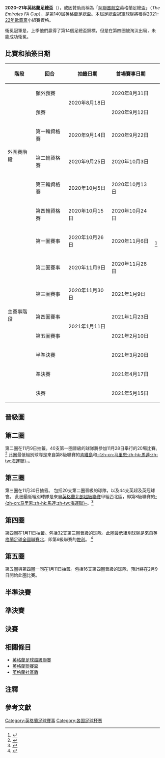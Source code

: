 {{Citation style|time=2020-11-11T16:13:15+00:00}}
{{noteta|G1=足球
|G2=英超
|G3=FAcup
|G4=UK Places
}}
{{Infobox football tournament season
| name = 英格蘭足總盃
| other_titles    = 
| image           = 
| size            = 
| caption         = 
| current         = 2020–21 英格蘭足總盃
| country         = {{ENG}}<br />{{WAL}}
| dates           = 2020年8月31日 – 2021年5月15日
| num_teams       = 736 (全部)<br>644 (外圍賽階段)<br>124 (主賽事階段)
| champions       = [[萊斯特城足球俱樂部|萊斯特城]]（首度奪冠）
| runner-up       = [[切爾西足球俱樂部|切爾西]]
| matches         = 123
| goals           = 366
| top goal scorer = [[塔米·亞伯拉罕|塔米·亞伯拉罕]]<br>[[基利治·伊恩拿祖|基利治·伊恩拿祖]]<br>{{le|加利·馬迪尼|Gary Madine}}<br>{{le|阿爾菲·梅|Alfie May}}<br>{{le|湯姆·尼科爾斯|Tom Nichols (footballer)}}<br>（各4球）
| player          =
| prevseason      = [[2019至2020年英格蘭足總盃|2019–20]]
| nextseason      = [[2021至2022年英格蘭足總盃|2021–22]]
}}

'''2020–21年英格蘭足總盃'''（'''{{lang-en|2020–21 FA Cup}}'''），或因贊助而稱為「[[阿聯酋航空|阿聯酋航空]]英格蘭足總盃」（''The Emirates FA Cup''），是第140屆[[英格蘭足總盃|英格蘭足總盃]]。本屆足總盃冠軍球隊將獲得[[2021–22年歐霸盃|2021–22年歐霸盃]]小組賽資格。

衞冕冠軍是{{fb team Arsenal}}，上季他們贏得了第14個足總盃錦標，但是在第四圈被{{fb team Southampton}}淘汰出局，未能成功衛冕。

==比賽和抽簽日期==
{| class="wikitable plainrowheaders" style="text-align:center;"
|-
! scope="col" | 階段
! scope="col" | 回合
! scope="col" | 抽籤日期
! scope="col" | 首場賽事日期
! scope="col" class="unsortable" | {{Abbr|Ref.|Reference}}
|-
|rowspan=6|外圍賽階段 
|額外預賽
|rowspan=2|2020年8月18日
|2020年8月31日
| rowspan="14" |<ref name="Qual dates">{{cite web |title=Emirates FA Cup 2020-21 details confirmed including round dates, prize fund and more |url=http://www.thefa.com/news/2020/aug/03/emirates-fa-cup-2020-21-season-details-entries-round-dates-prize-fund-030820 |publisher=FA |accessdate=4 August 2020 |archive-date=2020-11-30 |archive-url=https://web.archive.org/web/20201130080511/https://www.thefa.com/news/2020/aug/03/emirates-fa-cup-2020-21-season-details-entries-round-dates-prize-fund-030820 |dead-url=no }}</ref>
|-
|預賽
|2020年9月12日
|-
|第一輪資格賽
|2020年9月14日
|2020年9月22日
|-
|第二輪資格賽
|2020年9月25日
|2020年10月3日
|-
|第三輪資格賽
|2020年10月5日
|2020年10月13日
|-
|第四輪資格賽
|2020年10月15日
|2020年10月24日
|-
|rowspan=8|主賽事階段
|第一圈賽事
|2020年10月26日
|2020年11月6日
|-
|第二圈賽事
|2020年11月9日
|2020年11月28日
|-
|第三圈賽事
|2020年11月30日
|2021年1月9日
|-
|第四圈賽事
|rowspan=2|2021年1月11日
|2021年1月23日
|-
|第五圈賽事
|2021年2月10日
|-
|半準決賽
|
|2021年3月20日
|-
|準決賽
|
|2021年4月17日
|-
|決賽
|
|2021年5月15日
|}

==晉級圖==
{{Round64|3rdplace=no|bold_winner=high
|RD1=第三圈
|RD2=第四圈
|RD3=第五圈
<!--Date-Place/Team 1/Score 1/Team 2/Score 2-->
<!--第三圈-->
|1月10日|{{fb team Barnsley}}|2|{{fb team Tranmere Rovers}}|0
|1月9日|{{fb team Norwich City}}|2|{{fb team Coventry City}}|0
|1月10日|{{fb team Chelsea}}|4|{{fb team Morecambe}}|0
|1月9日|{{fb team Luton Town}}|1|{{fb team Reading}}|0
|1月9日|{{fb team Bristol Rovers}}|2|{{fb team Sheffield United}}|3
|1月9日|{{fb team Huddersfield Town}}|2|{{fb team Plymouth Argyle}}|3
|1月9日|{{fb team Boreham Wood}}|0|{{fb team Millwall}}|2
|1月10日|{{fb team Bristol City}}|2|{{fb team Portsmouth}}|1
|1月9日|{{Fb team Everton}}{{aet}}|2|{{Fb team Rotherham United}}|1
|1月9日|{{fb team Exeter City}}|0|{{fb team Sheffield Wednesday}}|2
|1月9日|{{fb team Wycombe Wanderers}}|4|{{fb team Preston North End}}|1
|1月10日|[[馬連足球會|馬連]]|0|{{fb team Tottenham Hotspur}}|5
|1月9日|{{fb team Stevenage}}|0|{{fb team Swansea City}}|2
|1月9日|{{fb team Nottingham Forest}}|1|{{fb team Cardiff City}}|0
|1月10日|{{fb team Cheltenham Town}}|2|{{fb team Mansfield Town}}|1
|1月10日|{{fb team Manchester City}}|3|{{fb team Birmingham City}}|0
|1月9日|{{fb team Brentford}}|2|{{fb team Middlesbrough}}|1
|1月9日|{{fb team Stoke City}}|1|{{fb team Leicester City}}|4
|1月10日|{{fb team Newport County}}|1 (3)|{{fb team Brighton & Hove Albion}}{{pen}}|1 (4)
|1月9日|{{fb team Blackpool}}{{pen}}|2 (3)|{{fb team West Bromwich Albion}}|2 (2)
|1月9日|{{fb team Manchester United}}|1|{{fb team Watford}}|0
|1月8日|{{fb team Aston Villa}}|1|{{fb team Liverpool}}|4
|1月11日|{{fb team Stockport County}}|0|{{fb team West Ham United}}|1
|1月9日|{{fb team Blackburn Rovers}}|0|{{fb team Doncaster Rovers}}|1
|1月9日|{{fb team Queens Park Rangers}}|0|{{fb team Fulham}}|1
|1月9日|{{fb team Burnley}}|1 (4)|{{fb team Milton Keynes Dons}}|1 (3)
|1月9日|{{fb team Bournemouth}}|4|{{fb team Oldham Athletic}}|1
|1月10日|{{fb team Crawley Town}}|3|{{fb team Leeds United}}|0
|1月9日|[[佐利足球會|佐利]]|2|{{fb team Derby County}}|0
|1月8日|{{fb team Wolverhampton Wanderers}}|1|{{fb team Crystal Palace}}|0
|1月19日|{{fb team Southampton}}|2|{{fb team Shrewsbury Town}}|0
|1月9日|{{fb team Arsenal}}{{aet}}|2|{{fb team Newcastle United}}|0
<!--第四圈-->
|1月23日|{{fb team Barnsley}}|1|{{fb team Norwich City}}|0
|1月24日|{{fb team Chelsea}}|3|{{fb team Luton Town}}|1
|1月23日|{{fb team Sheffield United}}|2|{{fb team Plymouth Argyle}}|1
|1月23日|{{fb team Millwall}}|0|{{fb team Bristol City}}|3
|1月24日|{{fb team Everton}}|3|{{fb team Sheffield Wednesday}}|2
|1月25日|{{fb team Wycombe Wanderers}}|1|{{fb team Tottenham Hotspur}}|4
|1月23日|{{fb team Swansea City}}|5|{{fb team Nottingham Forest}}|1
|1月23日|{{fb team Cheltenham Town}}|1|{{fb team Manchester City}}|3
|1月24日|{{fb team Brentford}}|1|{{fb team Leicester City}}|3
|1月23日|{{fb team Brighton & Hove Albion}}|2|{{fb team Blackpool}}|1
|1月24日|{{fb team Manchester United}}|3|{{fb team Liverpool}}|2
|1月23日|{{fb team West Ham United}}|4|{{fb team Doncaster Rovers}}|0
|1月24日|{{fb team Fulham}}|0|{{fb team Burnley}}|3
|1月26日|{{fb team Bournemouth}}|2|{{fb team Crawley Town}}|1
|1月22日|[[佐利足球會|佐利]]|0|{{fb team Wolverhampton Wanderers}}|1
|1月23日|{{fb team Southampton}}|1|{{fb team Arsenal}}|0
<!--第五圈-->
|2月11日|{{fb team Barnsley}}|0|{{fb team Chelsea}}|1
|2月10日|{{fb team Sheffield United}}|1|{{fb team Bristol City}}|0
|2月10日|{{fb team Everton}}{{aet}}|5|{{fb team Tottenham Hotspur}}|4
|2月10日|{{fb team Swansea City}}|1|{{fb team Manchester City}}|3
|2月10日|{{fb team Leicester City}}|1|{{fb team Brighton & Hove Albion}}|0
|2月9日|{{fb team Manchester United}}{{aet}}|1|{{fb team West Ham United}}|0
|2月9日|{{fb team Burnley}}|0|{{fb team Bournemouth}}|2
|2月11日|{{fb team Wolverhampton Wanderers}}|0|{{fb team Southampton}}|2
<!--半準決賽-->
|3月21日|{{fb team Chelsea}}|2|{{fb team Sheffield United}}|0
|3月20日|{{fb team Everton}}|0|{{fb team Manchester City}}|3
|3月21日|{{fb team Leicester City}}|3|{{fb team Manchester United}}|1
|3月20日|{{fb team Bournemouth}}|0|{{fb team Southampton}}|2
<!--準決賽-->
|4月17日|{{fb team Chelsea}}|1|{{fb team Manchester City}}|0
|4月18日|{{fb team Leicester City}}|1|{{fb team Southampton}}|0
<!--決賽-->
|5月15日|{{fb team Chelsea}}|0|{{fb team Leicester City}}|1
}}

==第二圈==
第二圈在11月9日抽籤。40支第一圈晉級的球隊將參加11月28日舉行的20場比賽。<ref name="secondround">{{cite web|url=https://www.thefa.com/news/2020/nov/09/emirates-fa-cup-second-round-proper-draw-091120|title=The draw for the Emirates FA Cup second round proper was made on Monday evening|publisher=The Football Association|date=26 October 2020|accessdate=9 November 2020|archive-date=2020-12-06|archive-url=https://web.archive.org/web/20201206140510/https://www.thefa.com/news/2020/nov/09/emirates-fa-cup-second-round-proper-draw-091120|dead-url=no}}</ref> 此圈最低組別球隊是來自第8級聯賽的[[肯維島足球會|肯維島]]和[[馬連足球會|-{zh-cn:马里恩;zh-hk:馬連;zh-tw:海運聯}-]]。

{{football box collapsible
|id = Tranmere Rovers v Brackley Town
|date = 2020年11月27日
|time = 19:55 [[Greenwich_Mean_Time|GMT]]
|score = 1–0
|report = https://www.bbc.co.uk/sport/football/55061772
|team1 = '''{{fb team Tranmere Rovers}} (4)'''
|goals1 = {{le|凱尼·沃萊里|Kaiyne Woolery}} {{goal|67}}
|team2 = {{fb team Brackley Town}} (6)
|goals2 = 
|stadium = {{le|普倫頓公園球場|Prenton Park}}
|location = [[伯肯黑德|伯肯黑德]]
|attendance = 0
|referee = Tom Nield
}}
{{football box collapsible
|id = Morecambe v Solihull Moors
|date = 2020年11月28日
|time = 12:30 [[Greenwich_Mean_Time|GMT]]
|score = 4–2
|aet = yes
|report = https://www.bbc.co.uk/sport/football/55072328
|team1 = '''{{fb team Morecambe}} (4)'''
|goals1 =
*{{le|科爾·史托克頓|Cole Stockton}} {{goal|53||59}}
*{{le|約翰·奧蘇利雲|John O'Sullivan (footballer)}} {{goal|95}}
*[[米切·漢科斯|米切·漢科斯]] {{goal|108|o.g.}}
|team2 = {{fb team Solihull Moors}} (5)
|goals2 =
*{{le|凱爾·哈德林|Kyle Hudlin}} {{goal|19}}
*[[乔丹·克兰斯顿|乔丹·克兰斯顿]] {{goal|69}}
|stadium = {{le|馬祖體育場|Globe Arena (football stadium)}}
|location = [[莫克姆|莫克姆]]
|attendance = 0
|referee = Benjamin Speedie
}}
{{football box collapsible
|id = Gillingham v Exeter City
|date = 2020年11月28日
|time = 13:00 [[Greenwich_Mean_Time|GMT]]
|score = 2–3
|report = https://www.bbc.co.uk/sport/football/55072335
|team1 = {{fb team Gillingham}} (3)
|goals1 =
*{{le|瓦丹·奧利佛|Vadaine Oliver}} {{goal|21}}
*{{le|多明尼·森姆|Dominic Samuel}} {{goal|80}}
|team2 = '''{{fb team Exeter City}} (4)'''
|goals2 =
*[[尼基·勞|尼基·勞]] {{goal|29}}
*{{le|喬爾·藍道爾|Joel Randall}} {{goal|35||40}}
|stadium = [[普里斯特菲尔德球场|普里斯特菲尔德球场]]
|location = [[吉林漢姆_(肯特郡)|吉林漢姆]]
|attendance = 0
|referee = Alan Young
}}
{{football box collapsible
|id = Newport County v Salford City
|date = 2020年11月28日
|time = 13:00 [[Greenwich_Mean_Time|GMT]]
|score = 3–0
|report = https://www.bbc.co.uk/sport/football/55072342
|team1 = '''{{fb team Newport County}} (4)'''
|goals1 =
*{{le|占美·樸達|Jamie Proctor}} {{goal|56}}
*{{le|帕德雷·阿蒙德|Pádraig Amond}} {{goal|75|pen.}}
*{{le|賽口·詹尼|Saikou Janneh}} {{goal|90+2}}
|goals2 =
|team2 = {{fb team Salford City}} (4)
|stadium = {{le|洛尼閱兵體育場|Rodney Parade}}
|location = [[纽波特|纽波特]]
|attendance = 0
|referee = Kevin Johnson
}}
{{football box collapsible
|id = Harrogate Town v Blackpool
|date = 2020年11月28日
|time = 15:00 [[Greenwich_Mean_Time|GMT]]
|score = 0–4
|report = https://www.bbc.co.uk/sport/football/55072363
|team1 = {{fb team Harrogate Town}} (4)
|team2 = '''{{fb team Blackpool}} (3)'''
|goals1 =
|goals2 =
*{{le|喬許·法金達罕|Josh Falkingham}} {{goal|50|o.g.}}
*{{le|格蘭特·沃德|Grant Ward}} {{goal|60}}
*{{le|佐敦·羅倫斯-加比爾|Jordan Lawrence-Gabriel}} {{goal|85}}
*{{le|丹·肯普|Dan Kemp (footballer)}} {{goal|90+1}}
|stadium = {{le|韋瑟比路球場|Wetherby Road}}
|location = [[哈罗盖特|哈罗盖特]]
|attendance = 0
|referee = James Oldham
}}
{{football box collapsible
|id = Plymouth Argyle v Lincoln City
|date = 2020年11月28日
|time = 15:00 [[Greenwich_Mean_Time|GMT]]
|score = 2–0
|report = https://www.bbc.co.uk/sport/football/55072370
|team1 = '''{{fb team Plymouth Argyle}} (3)'''
|goals1 =
*{{le|盧克·傑赫科特|Luke Jephcott}} {{goal|6}}
*[[本·里維斯|本·里維斯]] {{goal|55}}
|goals2 =
|team2 = {{fb team Lincoln City}} (3)
|stadium = [[家鄉公園球場|家鄉公園球場]]
|location = [[普利茅斯|普利茅斯]]
|attendance = 0
|referee = David Rock
}}
{{football box collapsible
|id = Portsmouth v King's Lynn Town
|date = 2020年11月28日
|time = 15:00 [[Greenwich_Mean_Time|GMT]]
|score = 6–1
|report = https://www.bbc.co.uk/sport/football/55072377
|team1 = '''{{fb team Portsmouth}} (3)'''
|goals1 =
*{{le|拉斯穆斯·尼古萊森|Rasmus Nicolaisen}} {{goal|2}}
*{{le|湯姆·內勒|Tom Naylor}} {{goal|30}}
*{{le|西恩·納基治|Sean Raggett}} {{goal|51}}
*{{le|馬庫斯·哈尼斯|Marcus Harness}} {{goal|58}}
*{{le|艾利斯·哈里森|Ellis Harrison}} {{goal|72|pen.}}
*[[佐迪·希胡拿|佐迪·希胡拿]] {{goal|80}}
|team2 = {{fb team King's Lynn Town}} (5)
|goals2 = {{le|德爾·蘇韋爾|Dayle Southwell}} {{goal|68}}
|stadium = [[法頓公園球場|法頓公園球場]]
|location = [[朴茨茅斯|朴茨茅斯]]
|attendance = 0
|referee = Will Finnie
}}
{{football box collapsible
|id = Cheltenham Town v Crewe Alexandra
|date = 2020年11月28日
|time = 15:00 [[Greenwich_Mean_Time|GMT]]
|score = 2–1
|aet = yes
|report = https://www.bbc.co.uk/sport/football/55072356
|team1 = '''{{fb team Cheltenham Town}} (4)'''
|goals1 =
*{{le|芬恩·阿扎茲|Finn Azaz}} {{goal|2}}
*{{le|喬治·洛依德|George Lloyd (footballer, born 2000)}} {{goal|94}}
|team2 = {{fb team Crewe Alexandra}} (3)
|goals2 = {{le|克里斯·波特|Chris Porter (footballer, born 1983)}} {{goal|63}}
|stadium = {{le|華頓路球場|Whaddon Road}}
|location = [[切爾滕納姆|切爾滕納姆]]
|attendance = 0
|referee = James Adcock
}}
{{football box collapsible
|id = Bradford City v Oldham Athletic
|date = 2020年11月28日
|time = 15:00 [[Greenwich_Mean_Time|GMT]]
|score = 1–2
|report = https://www.bbc.co.uk/sport/football/55072349
|team1 = {{fb team Bradford City}} (4)
|goals1 = [[克莱顿·唐纳德森|克莱顿·唐纳德森]] {{goal|11|pen.}}
|team2 = '''{{fb team Oldham Athletic}} (4)'''
|goals2 =
*[[康納爾·麥卡萊尼|康納爾·麥卡萊尼]] {{goal|18}}
*{{le|丹尼·羅維|Danny Rowe (footballer, born 1990)}} {{goal|47}}
|stadium = [[山谷閱兵球場|山谷閱兵球場]]
|location = [[布拉德福德|布拉德福德]]
|attendance = 0
|referee = Martin Coy
}}
{{football box collapsible
|id = Peterborough United v Chorley
|date = 2020年11月28日
|time = 17:30 [[Greenwich_Mean_Time|GMT]]
|score = 1–2
|report = https://www.bbc.co.uk/sport/football/55072384
|team1 = {{fb team Peterborough United}} (3)
|goals1 = {{le|傑克·泰勒|Jack Taylor (footballer, born 1998)}} {{goal|2}}
|team2 = '''{{fb team Chorley}} (6)'''
|goals2 =
*{{le|康納·霍爾|Connor Hall (footballer, born 1998)}} {{goal|60}}
*{{le|劉易斯·貝恩斯|Lewis Baines}} {{goal|63}}
|stadium = [[倫敦路運動場|倫敦路運動場]]
|location = [[彼得伯勒|彼得伯勒]]
|attendance = 0
|referee = Darren Drysdale
}}
{{football box collapsible
|id = Stevenage v Hull City
|date = 2020年11月29日
|time = 13:30 [[Greenwich_Mean_Time|GMT]]
|team1 = '''{{fb team Stevenage}} (4)'''
|team2 = {{fb team Hull City}} (3)
|score = 1–1
|penaltyscore = 6–5
|report = https://www.bbc.co.uk/sport/football/55072426
|aet = yes
|goals1 = {{le|埃利奧特·列斯|Elliott List}} {{goal|79}}
|penalties1 =
*{{le|湯姆·彼特|Tom Pett}} {{penmiss}}
*{{le|傑克·史密斯|Jack Smith (footballer, born 2001)}} {{pengoal}}
*{{le|埃利奧特·列斯|Elliott List}} {{pengoal}}
*{{le|艾法·列特|Arthur Read (footballer, born 1999)}} {{pengoal}}
*{{le|丹尼·紐頓|Danny Newton}} {{pengoal}}
*{{le|罗曼·雲斯洛特|Romain Vincelot}} {{pengoal}}
*{{le|本·科克|Ben Coker}} {{pengoal}}
|goals2 = [[汤姆·伊夫斯|汤姆·伊夫斯]] {{goal|52|pen.}}
|penalties2 =
*{{pengoal}} [[劉易·科伊爾|劉易·科伊爾]]
*{{pengoal}} {{le|凱倫·瓊斯|Callum Jones (footballer, born 2001)}}
*{{penmiss}} [[汤姆·伊夫斯|汤姆·伊夫斯]]
*{{pengoal}} {{le|比利·查德威克|Billy Chadwick (footballer)}}
*{{pengoal}} [[凱恩·劉易斯-波特|凱恩·劉易斯-波特]]
*{{pengoal}} {{le|阿爾菲·瓊斯|Alfie Jones}}
*{{penmiss}} {{le|西恩·麥克勞林|Sean McLoughlin (footballer)}}
|stadium = {{le|博迪賀路球場|Broadhall Way}}
|location = [[斯蒂夫尼奇|斯蒂夫尼奇]]
|attendance = 0
|referee = Sam Allison
}}
{{football box collapsible
|id = AFC Wimbledon v Crawley Town
|date = 2020年11月29日
|time = 13:30 [[Greenwich_Mean_Time|GMT]]
|score = 1–2
|report = https://www.bbc.co.uk/sport/football/55114695
|team1 = {{fb team AFC Wimbledon}} (3)
|team2 = '''{{fb team Crawley Town}} (4)'''
|goals1 = [[喬·皮戈特|喬·皮戈特]] {{goal|22}}
|goals2 =
*{{le|阿什利·納德生|Ashley Nadesan}} {{goal|30}}
*{{le|馬克斯·沃特斯|Max Watters}} {{goal|50}}
|stadium = {{le|保雅巷球場|Plough Lane}}
|location = [[温布尔登_(伦敦)|温布尔登]]，[[伦敦|伦敦]]
|attendance = 0
|referee = Robert Lewis
}}
{{football box collapsible
|id = Stockport County v Yeovil Town
|date = 2020年11月29日
|time = 13:30 [[Greenwich_Mean_Time|GMT]]
|score = 3–2
|report = https://www.bbc.co.uk/sport/football/55072433
|team1 = '''{{fb team Stockport County}} (5)'''
|team2 = {{fb team Yeovil Town}} (5)
|aet = yes
|goals1 =
*[[约翰·鲁尼|约翰·鲁尼]] {{goal|41|pen.}}
*{{le|阿什·帕爾默|Ash Palmer}} {{goal|76}}
*{{le|康納·詹寧斯|Connor Jennings}} {{goal|100}}
|goals2 =
*{{le|馬蒂·華伯頓|Matty Warburton}} {{goal|2}}
*{{le|卢克·威尔金森|Luke Wilkinson}} {{goal|70}}
|stadium = {{le|艾治尼公園球場|Edgeley Park}}
|location = [[斯托克波特|斯托克波特]]
|attendance = 0
|referee = Thomas Bramall
}}
{{football box collapsible
|id = Shrewsbury Town v Oxford City
|date = 2020年11月29日
|time = 13:30 [[Greenwich_Mean_Time|GMT]]
|score = 1–0
|report = https://www.bbc.co.uk/sport/football/55072419
|team1 = '''{{fb team Shrewsbury Town}} (3)'''
|team2 = {{fb team Oxford City}} (6)
|aet = yes
|goals1 = {{le|丹尼爾·烏杜|Daniel Udoh}} {{goal|108}}
|goals2 =
|stadium = {{le|新美度球場|New Meadow}}
|location = [[什魯斯伯里|什魯斯伯里]]
|attendance = 0
|referee = Christopher Pollard
}}
{{football box collapsible
|id = Mansfield Town v Dagenham & Redbridge
|date = 2020年11月29日
|time = 13:30 [[Greenwich_Mean_Time|GMT]]
|score = 2–1
|report = https://www.bbc.co.uk/sport/football/55072412
|team1 = '''{{fb team Mansfield Town}} (4)'''
|team2 = {{fb team Dagenham & Redbridge}} (5)
|aet = yes
|goals1 =
*{{le|哈利·查爾斯理|Harry Charsley}} {{goal|25}}
*{{le|尼基·梅纳德|Nicky Maynard}} {{goal|120+2}}
|goals2 = {{le|保羅·穆凱倫姆|Paul McCallum (footballer)}} {{goal|19}}
|stadium = {{le|菲特米尔球场|Field Mill}}
|location = [[曼斯菲爾德|曼斯菲爾德]]
|attendance = 0
|referee = Lee Swabey
}}
{{football box collapsible
|id = Carlisle United v Doncaster Rovers
|date = 2020年11月29日
|time = 13:30 [[Greenwich_Mean_Time|GMT]]
|score = 1–2
|report = https://www.bbc.co.uk/sport/football/55072405
|team1 = {{fb team Carlisle United}} (4)
|team2 = '''{{fb team Doncaster Rovers}} (3)'''
|goals1 = {{le|喬恩·梅利什|Jon Mellish}} {{goal|78}}
|goals2 = {{le|本·惠特曼|Benjamin Whiteman}} {{goal|32||40}}
|stadium = [[般頓公園球場|般頓公園球場]]
|location = [[卡萊爾|卡萊爾]]
|attendance = 0
|referee = Scott Oldham
}}
{{football box collapsible
|id = Barnet v Milton Keynes Dons
|date = 2020年11月29日
|time = 13:30 [[Greenwich_Mean_Time|GMT]]
|score = 0–1
|report = https://www.bbc.co.uk/sport/football/55072391
|team1 = {{fb team Barnet}} (5)
|team2 = '''{{fb team Milton Keynes Dons}} (3)'''
|goals1 =
|goals2 = [[卡梅隆·杰罗梅|卡梅隆·杰罗梅]] {{goal|82}}
|stadium = {{le|蜂巢體育場|The Hive Stadium}}
|location = [[埃奇韋爾|埃奇韋爾]]，[[伦敦|伦敦]]
|attendance = 0
|referee = Ben Toner
}}
{{football box collapsible
|id = Bristol Rovers v Darlington
|date = 2020年11月29日
|time = 13:30 [[Greenwich_Mean_Time|GMT]]
|score = 6–0
|report = https://www.bbc.co.uk/sport/football/55072398
|team1 = '''{{fb team Bristol Rovers}} (3)'''
|team2 = {{fb team Darlington}} (6)
|goals1 =
*{{le|詹姆斯·戴莉|James Daly (footballer)}} {{goal|29}}
*{{le|喬許·海爾|Josh Hare}} {{goal|38}}
*{{le|盧克·萊希|Luke Leahy}} {{goal|44|pen.|53|pen.}}
*{{le|休恩·歐扎蒂默|Erhun Oztumer}} {{goal|45+2}}
*[[薩姆·尼克爾森|薩姆·尼克爾森]] {{goal|59}}
|goals2 =
|stadium = {{le|紀念球場|Memorial Stadium (Bristol)}}
|location = [[布里斯托尔|布里斯托尔]]
|attendance = 0
|referee = Brett Huxtable
}}
{{football box collapsible
|id = Marine v Havant & Waterlooville
|date = 2020年11月29日
|time = 14:45 [[Greenwich_Mean_Time|GMT]]
|score = 1–0
|report = https://www.bbc.co.uk/sport/football/55072440
|aet = yes
|team1 = '''[[馬連足球會|-{zh-cn:马里恩;zh-hk:馬連;zh-tw:海運聯}-]] (8)'''
|team2 = {{fb team Havant & Waterlooville}} (6)
|goals1 = {{le|尼亞爾·科明斯|Niall Cummins}} {{goal|120}}
|goals2 =
|stadium = {{le|羅塞特公園球場|Rossett Park}}
|location = [[克罗斯比_(默西赛德郡)|克罗斯比]]
|attendance = 0
|referee = Ross Joyce
}}
{{football box collapsible
|id = Canvey Island v Boreham Wood
|date = 2020年11月30日
|time = 19:45 [[Greenwich_Mean_Time|GMT]]
|score = 0–3
|report = https://www.bbc.co.uk/sport/football/55134383
|team1 = {{fb team Canvey Island}} (8)
|team2 = '''{{fb team Boreham Wood}} (5)'''
|goals1 =
|goals2 =
*{{le|卡邦哥・齊曼加|Kabongo Tshimanga}} {{goal|8}}
*{{le|凱恩·史密斯|Kane Smith}} {{goal|28}}
*{{le|馬特·德|Matt Rhead}} {{goal|83}}
|stadium = Park Lane
|location = [[肯維島|肯維島]]
|attendance = 0
|referee = Ollie Yates
}}

==第三圈==
第三圈在11月30日抽籤。 包括20支第二圈晉級的球隊，以及44支英超及英冠球會。 此圈最低組別球隊是來自[[英格蘭北部超級聯賽|英格蘭北部超級聯賽]]甲組西北區，即第8級聯賽的[[馬連足球會|-{zh-cn:马里恩;zh-hk:馬連;zh-tw:海運聯}-]]。<ref>{{cite web|url=https://www.thefa.com/news/2020/nov/30/emirates-fa-cup-third-round-proper-draw-301120|title=See the Emirates FA Cup third round draw 2020-21|publisher=The Football Association|date=30 November 2020|accessdate=30 November 2020|archive-date=2021-01-12|archive-url=https://web.archive.org/web/20210112153035/https://www.thefa.com/news/2020/nov/30/emirates-fa-cup-third-round-proper-draw-301120|dead-url=no}}</ref> 

{{football box collapsible
|id = Wolverhampton Wanderers v Crystal Palace
|date = 2021年1月8日
|time = 19:45 [[Greenwich_Mean_Time|GMT]]
|score = 1-0
|report = https://www.bbc.com/sport/football/55574216
|team1 = '''{{fb team Wolverhampton Wanderers}} (1)'''
|goals1 = 
*[[阿當馬·查奧爾_(1996年)|阿當馬·查奧爾]] {{goal|35}}
|team2 = {{fb team Crystal Palace}} (1)
|goals2 = 
|stadium = [[莫利纽球场|莫利纽球场]]
|location = [[伍爾弗漢普頓|伍爾弗漢普頓]]
|attendance = 0
|referee = {{le|大衛·古特|David Coote (referee)}}
}}
{{football box collapsible
|id = Aston Villa v Liverpool
|date = 2021年1月8日
|time = 19:45 [[Greenwich_Mean_Time|GMT]]
|score = 1-4
|report = https://www.bbc.com/sport/football/55574199
|team1 = {{fb team Aston Villa}} (1)
|goals1 = 
*{{le|羅易·貝瑞|Louie Barry}} {{goal|41}}
|team2 = '''{{fb team Liverpool}} (1)'''
|goals2 = 
*[[萨迪奥·马内|萨迪奥·马内]] {{goal|4,63}}
*[[吉奥吉尼奥·维纳尔杜姆|吉奥吉尼奥·维纳尔杜姆]] {{goal|60}}
*[[穆罕默德·沙拿|穆罕默德·沙拿]] {{goal|65}}
|stadium = [[維拉公園球場|維拉公園球場]]
|location = [[伯明翰|伯明翰]]
|attendance = 0
|referee = {{link-en|克雷格·鮑森|Craig Pawson}}
}}
{{football box collapsible
|id = Boreham Wood v Millwall
|date = 2021年1月9日
|time = 12:00 [[Greenwich_Mean_Time|GMT]]
|score = 0-2
|report = https://www.bbc.com/sport/football/55574363
|team1 = {{fb team Boreham Wood}} (5)
|goals1 = 
|team2 = '''{{fb team Millwall}} (2)'''
|goals2 = 
*[[堅尼夫·蘇賀尼|堅尼夫·蘇賀尼]] {{goal|31}}
*[[肖恩·霍金森|肖恩·霍金森]] {{goal|74}}
|stadium = [[美度公園球場|美度公園球場]]
|location = [[博勒姆伍德|博勒姆伍德]]
|attendance = 0
|referee = Ben Speedie
}}
{{football box collapsible
|id = Everton v Rotherham United
|date = 2021年1月9日
|time = 12:00 [[Greenwich_Mean_Time|GMT]]
|score = 2-1
|aet= yes
|report = https://www.bbc.com/sport/football/55574380
|team1 = '''{{Fb team Everton}} (1)'''
|goals1 = 
*[[堅克·托松|堅克·托松]] {{goal|9}}
*[[阿卜杜拉耶·杜哥尼|阿卜杜拉耶·杜哥尼]] {{goal|93}}
|team2 = {{Fb team Rotherham United}} (2)
|goals2 = 
*{{le|馬修·奧勞森德|Matthew Olosunde}} {{goal|56}}
|stadium = [[葛迪遜公園球場|葛迪遜公園球場]]
|location = [[利物浦|利物浦]]
|attendance = 0
|referee = [[斯图尔特·阿特维尔|史超活·艾特維爾]]
}}
{{football box collapsible
|id = Luton Town v Reading
|date = 2021年1月9日
|time = 12:00 [[Greenwich_Mean_Time|GMT]]
|score = 1-0
|report = https://www.bbc.com/sport/football/55574387
|team1 = '''{{fb team Luton Town}} (2)'''
|goals1 = 
*{{le|佐治·蒙古亞|George Moncur}} {{goal|30}}
|team2 = {{fb team Reading}} (2)
|goals2 = 
|stadium = [[克尼尔沃思路球场|克尼尔沃思路球场]]
|location = [[卢顿|卢顿]]
|attendance = 0
|referee = Darren Bond
}}
{{football box collapsible
|id = Norwich City v Coventry City
|date = 2021年1月9日
|time = 12:00 [[Greenwich_Mean_Time|GMT]]
|score = 2-0
|report = https://www.bbc.com/sport/football/55574394
|team1 = '''{{fb team Norwich City}} (2)'''
|goals1 = 
*[[肯尼·麥克萊恩|肯尼·麥克萊恩]] {{goal|6}}
*[[喬丹·赫吉爾|喬丹·赫吉爾]] {{goal|7}}
|team2 = {{fb team Coventry City}} (2)
|goals2 = 
|stadium = [[卡諾路球場|卡諾路球場]]
|location = [[諾里奇|諾里奇]]
|attendance = 0
|referee = {{le|戴倫·德雷斯代爾|Darren Drysdale}}
}}
{{football box collapsible
|id = Nottingham Forest v Cardiff City
|date = 2021年1月9日
|time = 12:00 [[Greenwich_Mean_Time|GMT]]
|score = 1-0
|report = https://www.bbc.com/sport/football/55574401
|team1 = '''{{fb team Nottingham Forest}} (2)'''
|goals1 = 
*{{le|萊爾·泰勒|Lyle Taylor}} {{goal|3}}
|team2 = {{fb team Cardiff City}} (2)
|goals2 = 
|stadium = [[城市足球場|城市足球場]]
|location = [[西布里奇福德|西布里奇福德]]
|attendance = 0
|referee = David Webb
}}
{{football box collapsible
|id = Chorley v Derby County
|date = 2021年1月9日
|time = 12:15 [[Greenwich_Mean_Time|GMT]]
|score = 2-0
|report = https://www.bbc.com/sport/football/55574408
|team1 = '''[[佐利足球會|佐利]] (6)'''
|goals1 = 
*{{le|康納·霍爾|Connor Hall (footballer, born 1998)}} {{goal|10}}
*{{le|邁克·卡爾維利|Mike Calveley}} {{goal|84}}
|team2 = {{fb team Derby County}} (2)
|goals2 = 
|stadium = {{le|勝利公園球場|Victory Park (Chorley)}}
|location = [[喬利|喬利]]
|attendance = 0
|referee = [[奇雲·費蘭特|奇雲·費蘭特]]
}}
{{football box collapsible
|id = Blackburn Rovers v Doncaster Rovers
|date = 2021年1月9日
|time = 15:00 [[Greenwich_Mean_Time|GMT]]
|score = 0-1
|report = https://www.bbc.co.uk/sport/football/55574415
|team1 = {{fb team Blackburn Rovers}} (2)
|goals1 = 
|team2 = '''{{fb team Doncaster Rovers}} (3)'''
|goals2 = {{le|泰勒·理查茲|Taylor Richards}} {{goal|42}}
|stadium = [[伊活公園球場|伊活公園球場]]
|location = [[布莱克本|布莱克本]]
|attendance = 0
|referee = Samuel Barrott
}}
{{football box collapsible
|id = Blackpool v West Bromwich Albion
|date = 2021年1月9日
|time = 15:00 [[Greenwich_Mean_Time|GMT]]
|report = https://www.bbc.co.uk/sport/football/55574422
|team1 = '''{{fb team Blackpool}} (3)'''
|goals1 = 
*{{le|傑裡·亞特斯|Jerry Yates}} {{goal|40}}
*{{le|加里·马迪尼|Gary Madine}} {{goal|66}}
|team2 = {{fb team West Bromwich Albion}} (1)
|goals2 = 
*{{le|塞米·阿賈伊|Semi Ajayi}} {{goal|52}}
*{{le|馬特烏斯·佩雷拉|Matheus Pereira (footballer, born 1996)}} {{goal|80|pen.}}
|score = 2–2
|aet = yes
|penaltyscore = 3–2
|penalties1 =
*{{le|傑裡·亞特斯|Jerry Yates}} {{penmiss}}
*{{le|肯尼斯·杜格爾|Kenny Dougall}} {{pengoal}}
*[[詹姆斯·哈斯邦德|詹姆斯·哈斯邦德]] {{pengoal}}
*{{le|加里·马迪尼|Gary Madine}} {{pengoal}}
*{{le|蘇萊·凱凱|Sullay Kaikai}} {{penmiss}}
|penalties2 =
*{{pengoal}} [[卡米爾·格羅西茨基|卡米爾·格羅西茨基]]
*{{penmiss}} {{le|基爾·艾華斯|Kyle Edwards (footballer, born 1998)}}
*{{penmiss}} {{le|達尼爾·科朗|Darnell Furlong}}
*{{pengoal}} [[詹克·利費摩亞|詹克·利費摩亞]]
*{{penmiss}} {{le|馬特烏斯·佩雷拉|Matheus Pereira (footballer, born 1996)}}
|stadium = [[布隆菲尔德路球场|布隆菲尔德路球场]]
|location = [[黑潭|黑潭]]
|attendance = 0
|referee = {{le|約翰·布魯克斯|John Brooks (referee)}}
}}
{{football box collapsible
|id = Bournemouth v Oldham Athletic
|date = 2021年1月9日
|time = 15:00 [[Greenwich_Mean_Time|GMT]]
|score = 4-1
|report = https://www.bbc.co.uk/sport/football/55574460
|team1 = '''{{fb team Bournemouth}} (2)'''
|goals1 = 
*[[大衛·布魯克斯|大衛·布魯克斯]] {{goal|43}}
*{{le|羅德里戈·里克爾梅|Rodrigo Riquelme (footballer, born 2000)}} {{goal|49}}
*{{le|祖舒亞·京治|Joshua King (footballer)}} {{goal|74||86}}
|team2 = {{fb team Oldham Athletic}} (4)
|goals2 = {{le|迪蘭·巴哈姆博拉|Dylan Bahamboula}} {{goal|45+1|pen.}}
|stadium = [[迪恩考特球場|迪恩考特球場]]
|location = [[伯恩茅斯|伯恩茅斯]]
|attendance = 0
|referee = Andy Woolmer
}}
{{football box collapsible
|id = Bristol Rovers v Sheffield United
|date = 2021年1月9日
|time = 15:00 [[Greenwich_Mean_Time|GMT]]
|score = 2-3
|report = https://www.bbc.co.uk/sport/football/55574439
|team1 = {{fb team Bristol Rovers}} (3)
|goals1 = 
*{{le|阿爾菲·基爾格爾|Alfie Kilgour}} {{goal|21}}
*{{le|馬克斯·埃默|Max Ehmer}} {{goal|62}}
|team2 = '''{{fb team Sheffield United}} (1)'''
|goals2 = 
*{{le|祖·德爾|Joe Day (footballer)}} {{goal|6|o.g.}}
*[[奧利華·貝基|奧利華·貝基]] {{goal|59}}
*{{le|傑登·博格爾|Jayden Bogle}} {{goal|63}}
|stadium = {{le|紀念球場|Memorial Stadium (Bristol)}}
|location = [[布里斯托尔|布里斯托尔]]
|attendance = 0
|referee = [[凯斯·斯特鲁德|凯斯·斯特鲁德]]
}}
{{football box collapsible
|id = Burnley v Milton Keynes Dons
|date = 2021年1月9日
|time = 15:00 [[Greenwich_Mean_Time|GMT]]
|report = https://www.bbc.co.uk/sport/football/55574446
|score = 1–1
|aet = yes
|penaltyscore = 4–3
|team1 = '''{{fb team Burnley}} (1)'''
|goals1 = [[马泰伊·维德拉|马泰伊·维德拉]] {{goal|90+4}}
|team2 = {{fb team Milton Keynes Dons}} (3)
|goals2 = [[卡梅隆·杰罗梅|卡梅隆·杰罗梅]] {{goal|29}}
|penalties1 =
*[[马泰伊·维德拉|马泰伊·维德拉]] {{penmiss}}
*[[马修·洛顿|马修·洛顿]] {{pengoal}}
*[[達爾·斯蒂芬斯|達爾·斯蒂芬斯]] {{pengoal}}
*{{le|喬許·班森|Josh Benson}} {{pengoal}}
*[[菲尔·巴德斯利|菲尔·巴德斯利]] {{pengoal}}
|penalties2 =
*{{pengoal}} [[里根·普爾|里根·普爾]]
*{{pengoal}} {{le|喬·梅森|Joe Mason (footballer, born 1991)}}
*{{penmiss}} {{le|拉塞·索倫森|Lasse Sørensen (footballer, born 1999)}}
*{{penmiss}} {{le|賓·格雲|Ben Gladwin}}
*{{pengoal}} {{le|斯科特·福瑞澤|Scott Fraser (footballer, born 1995)}}
|stadium = [[摩亞球場|摩亞球場]]
|location = [[伯恩利|伯恩利]]
|attendance = 0
|referee = [[莊拿芬·摩斯|莊拿芬·摩斯]]
}}
{{football box collapsible
|id = Exeter City v Sheffield Wednesday
|date = 2021年1月9日
|time = 15:00 [[Greenwich_Mean_Time|GMT]]
|score = 0-2
|report = https://www.bbc.co.uk/sport/football/55574453
|team1 = {{fb team Exeter City}} (4)
|goals1 = 
|team2 = '''{{fb team Sheffield Wednesday}} (2)'''
|goals2 = 
*[[亞當·里奇|亞當·里奇]] {{goal|27}}
*[[加倫·帕特森|加倫·帕特森]] {{goal|90}}
|stadium = {{le|聖詹姆斯公園球場 (艾希特)|St James Park (Exeter)|聖詹姆斯公園球場}}
|location = [[埃克塞特|埃克塞特]]
|attendance = 0
|referee = Dean Whitestone
}}
{{football box collapsible
|id = Queens Park Rangers v Fulham
|date = 2021年1月9日
|time = 15:00 [[Greenwich_Mean_Time|GMT]]
|score = 0–2
|aet = yes
|report = https://www.bbc.co.uk/sport/football/55574467
|team1 = {{fb team Queens Park Rangers}} (2)
|goals1 = 
|team2 = '''{{fb team Fulham}} (1)'''
|goals2 = 
*{{le|鮑比·里德|Bobby Decordova-Reid}} {{goal|104}}
*[[内斯肯斯·基巴奴|内斯肯斯·基巴奴]] {{goal|105+3}}
|stadium = [[洛夫特斯路球場|洛夫特斯路球場]]
|location = [[白城_(倫敦)|白城]]，[[伦敦|伦敦]]
|attendance = 0
|referee = {{le|西門·霍伯|Simon Hooper}}
}}
{{football box collapsible
|id = Stevenage v Swansea City
|date = 2021年1月9日
|time = 15:00 [[Greenwich_Mean_Time|GMT]]
|score = 0-2
|report = https://www.bbc.co.uk/sport/football/55574474
|team1 = {{fb team Stevenage}} (4)
|goals1 = 
|team2 = '''{{fb team Swansea City}} (2)'''
|goals2 = 
*[[韋恩·魯迪治|韋恩·魯迪治]] {{goal|7}}
*{{le|域陀·基奧基尼斯|Viktor Gyökeres}} {{goal|50}}
|stadium = {{le|博迪賀路球場|Broadhall Way}}
|location = [[斯蒂夫尼奇|斯蒂夫尼奇]]
|attendance = 0
|referee = Michael Salisbury
}}
{{football box collapsible
|id = Stoke City v Leicester City
|date = 2021年1月9日
|time = 15:00 [[Greenwich_Mean_Time|GMT]]
|score = 0-4
|report = https://www.bbc.co.uk/sport/football/55574481
|team1 = {{fb team Stoke City}} (2)
|goals1 = 
|team2 = '''{{fb team Leicester City}} (1)'''
|goals2 = 
*[[詹姆斯·贾斯汀|詹姆斯·贾斯汀]] {{goal|34}}
*[[馬斯·艾拜頓|馬斯·艾拜頓]] {{goal|59}}
*[[阿約塞·佩雷斯|阿約塞·佩雷斯]] {{goal|79}}
*[[哈維·巴恩斯|哈維·巴恩斯]] {{goal|81}}
|stadium = [[Bet365球場|bet365球場]]
|location = [[特倫特河畔斯托克|特倫特河畔斯托克]]
|attendance = 0
|referee = Tony Harrington
}}
{{football box collapsible
|id = Wycombe Wanderers v Preston North End
|date = 2021年1月9日
|time = 15:00 [[Greenwich_Mean_Time|GMT]]
|score = 4-1
|report = https://www.bbc.co.uk/sport/football/55574488
|team1 = '''{{fb team Wycombe Wanderers}} (2)'''
|goals1 = 
*[[弗雷德·昂耶丁马|弗雷德·昂耶丁马]] {{goal|3}}
*{{le|喬·雅克布森|Joe Jacobson}} {{goal|9|pen.}}
*{{le|喬希·奈特|Josh Knight}} {{goal|25}}
*{{le|阿歷士·森姆|Alex Samuel}} {{goal|82}}
|team2 = {{fb team Preston North End}} (2)
|goals2 = {{le|埃米爾·里斯·雅各布森|Emil Riis Jakobsen}} {{goal|43|pen.}}
|stadium = [[亚当斯公园球场|亚当斯公园球场]]
|location = [[海威科姆|海威科姆]]
|attendance = 0
|referee = Matt Donohue
}}
{{football box collapsible
|id = Arsenal v Newcastle United
|date = 2021年1月9日
|time = 17:30 [[Greenwich_Mean_Time|GMT]]
|score = 2–0
|aet = yes
|report = https://www.bbc.co.uk/sport/football/55574495
|team1 = '''{{fb team Arsenal}} (1)'''
|goals1 = 
*[[埃米爾·史密斯·羅維|埃米爾·史密斯·羅維]] {{goal|109}}
*[[皮埃尔-埃默里克·奥巴梅扬|奧巴美揚]] {{goal|117}}
|team2 = {{fb team Newcastle United}} (1)
|goals2 = 
|stadium = [[酋长球场|酋长球场]]
|location = [[海布里|海布里]]，[[伦敦|伦敦]]
|attendance = 0
|referee = {{le|克里斯·卡瓦納|Chris Kavanagh (referee)}}
}}
{{football box collapsible
|id = Brentford v Middlesbrough
|date = 2021年1月9日
|time = 18:00 [[Greenwich_Mean_Time|GMT]]
|score = 2-1
|report = https://www.bbc.co.uk/sport/football/55574502
|team1 = '''{{fb team Brentford}} (2)'''
|goals1 = 
*{{le|哈利爾·德維索|Halil Dervişoğlu}} {{goal|35}}
*{{le|薩曼·古多斯|Saman Ghoddos}} {{goal|65}}
|team2 = {{fb team Middlesbrough}} (2)
|goals2 = {{le|山姆·福拉林|Sam Folarin}} {{goal|48}}
|stadium = [[賓福特社區球場|賓福特社區球場]]
|location = [[賓福特|賓福特]]，[[伦敦|伦敦]]
|attendance = 0
|referee = {{le|蒂姆·羅賓遜|Tim Robinson (referee)}}
}}
{{football box collapsible
|id = Huddersfield Town v Plymouth Argyle
|date = 2021年1月9日
|time = 18:00 [[Greenwich_Mean_Time|GMT]]
|score = 2-3
|report = https://www.bbc.co.uk/sport/football/55574509
|team1 = {{fb team Huddersfield Town}} (2)
|goals1 = 
*{{le|羅莫尼·克里奇洛|Romoney Crichlow}} {{goal|4}}
*{{le|亞倫·羅維|Aaron Rowe}} {{goal|32}}
|team2 = '''{{fb team Plymouth Argyle}} (3)'''
|goals2 = 
*[[萊安·哈迪|萊安·哈迪]] {{goal|24}}
*{{le|帕納奇·卡馬拉|Panutche Camará}} {{goal|42}}
*{{le|喬·愛德華|Joe Edwards (footballer, born 1990)}} {{goal|71}}
|stadium = [[約翰·史密斯球場|約翰·史密斯球場]]
|location = [[哈德斯菲爾德|哈德斯菲爾德]]
|attendance = 0
|referee = Martin Coy
}}
{{football box collapsible
|id = Manchester United v Watford
|date = 2021年1月9日
|time = 20:00 [[Greenwich_Mean_Time|GMT]]
|score = 1-0
|report = https://www.bbc.co.uk/sport/football/55574516
|team1 = '''{{fb team Manchester United}} (1)'''
|goals1 = [[史葛·麥湯明尼|史葛·麥湯明尼]] {{goal|5}}
|team2 = {{fb team Watford}} (2)
|goals2 = 
|stadium = [[老特拉福德球场|老特拉福德球场]]
|location = [[曼彻斯特|曼彻斯特]]
|attendance = 0
|referee = {{le|安迪·馬德利|Andrew Madley}}
}}
{{football box collapsible
|id = Barnsley v Tranmere Rovers
|date = 2021年1月10日
|time = 13:30 [[Greenwich_Mean_Time|GMT]]
|score = 2-0
|report = https://www.bbc.com/sport/football/55575470
|team1 = '''{{fb team Barnsley}} (2)'''
|goals1 = 
*{{le|麥可·赫利克|Michał Helik}} {{goal|59}}
*[[考利·伍德羅|考利·伍德羅]] {{goal|90+5|pen.}}
|team2 = {{fb team Tranmere Rovers}} (4)
|goals2 = 
|stadium = [[奧基威爾球場|奧基威爾球場]]
|location = [[巴恩斯利|巴恩斯利]]
|attendance = 0
|referee = {{le|奧利弗·蘭福德|Oliver Langford}}
}}
{{football box collapsible
|id = Bristol City v Portsmouth
|date = 2021年1月10日
|time = 13:30 [[Greenwich_Mean_Time|GMT]]
|score = 2-1
|report = https://www.bbc.com/sport/football/55575477
|team1 = '''{{fb team Bristol City}} (2)'''
|goals1 = 
*{{le|法馬拉·迪德希歐|Famara Diedhiou}} {{goal|19}}
*[[克里斯·马丁_(足球运动员)|克里斯·马丁]] {{goal|83}}
|team2 = {{fb team Portsmouth}} (3)
|goals2 = 
*{{le|凱倫·約翰遜|Callum Johnson (footballer)}} {{goal|45+1}}
|stadium = [[阿斯顿·加特球场|阿斯顿·加特球场]]
|location = [[布里斯托尔|布里斯托尔]]
|attendance = 0
|referee = {{le|賈里德·吉勒特|Jarred Gillett}}
}}
{{football box collapsible
|id = Chelsea v Morecambe
|date = 2021年1月10日
|time = 13:30 [[Greenwich_Mean_Time|GMT]]
|score = 4-0
|report = https://www.bbc.com/sport/football/55575484
|team1 = '''{{fb team Chelsea}} (1)'''
|goals1 = 
*[[梅森·芒特|梅森·芒特]] {{goal|18}}
*[[蒂莫·维尔纳|蒂莫·维尔纳]] {{goal|44}}
*[[卡勒姆·哈德森-奧多伊|卡勒姆·哈德森-奧多伊]] {{goal|49}}
*[[凯·哈弗茨|凯·哈弗茨]] {{goal|85}}
|team2 = {{fb team Morecambe}} (4)
|goals2 = 
|stadium = [[史丹福橋球場|史丹福橋球場]]
|location = [[富勒姆_(地區)|富勒姆]]，[[伦敦|伦敦]]
|attendance = 0
|referee = {{le|達倫·英格蘭|Darren England}}
}}
{{football box collapsible
|id = Cheltenham Town v Mansfield Town
|date = 2021年1月10日
|time = 13:30 [[Greenwich_Mean_Time|GMT]]
|score = 2-1
|aet = yes
|report = 
|team1 = '''{{fb team Cheltenham Town}} (4)'''
|goals1 = 
*{{le|阿爾菲·梅|Alfie May}} {{goal|73}}
*[[威廉·博伊爾|威廉·博伊爾]] {{goal|110}}
|team2 = {{fb team Mansfield Town}} (4)
|goals2 = 
*[[斯蒂芬·麥克勞克林|斯蒂芬·麥克勞克林]] {{goal|3}}
|stadium = {{le|華頓路球場|Whaddon Road}}
|location = [[切爾滕納姆|切爾滕納姆]]
|attendance = 0
|referee = Tom Nield
}}
{{football box collapsible
|id = Crawley Town v Leeds United
|date = 2021年1月10日
|time = 13:30 [[Greenwich_Mean_Time|GMT]]
|score = 3-0
|report = https://www.bbc.com/sport/football/55575508
|team1 = '''{{fb team Crawley Town}} (4)'''
|goals1 = 
*{{le|尼克·特薩烏拉|Nick Tsaroulla}} {{goal|50}}
*{{le|阿什利·納德生|Ashley Nadesan}} {{goal|53}}
*{{le|喬丹·滕尼克夫|Jordan Tunnicliffe}} {{goal|70}}
|team2 = {{fb team Leeds United}} (1)
|goals2 = 
|stadium = {{le|布罗德菲尔德体育场|Broadfield Stadium}}
|location = [[克劳利|克劳利]]
|attendance = 0
|referee = {{le|彼得·班克斯|Peter Bankes}}
}}
{{football box collapsible
|id = Manchester City v Birmingham City
|date = 2021年1月10日
|time = 13:30 [[Greenwich_Mean_Time|GMT]]
|score = 3-0
|report = https://www.bbc.com/sport/football/55575515
|team1 = '''{{fb team Manchester City}} (1)'''
|goals1 = 
*[[貝納多·席爾瓦|貝納多·席爾瓦]] {{goal|8,15}}
*[[菲爾·福登|菲爾·福登]] {{goal|33}}
|team2 = {{fb team Birmingham City}} (2)
|goals2 = 
|stadium = [[曼徹斯特市球場|曼徹斯特市球場]]
|location = [[曼彻斯特|曼彻斯特]]
|attendance = 0
|referee = Robert Jones
}}
{{football box collapsible
|id = Marine v Tottenham Hotspur
|date = 2021年1月10日
|time = 17:00 [[Greenwich_Mean_Time|GMT]]
|score = 0-5
|report = https://www.bbc.com/sport/football/55575522
|team1 = [[馬連足球會|-{zh-cn:马里恩;zh-hk:馬連;zh-tw:海運聯}-]] (8)
|goals1 = 
|team2 = '''{{fb team Tottenham Hotspur}} (1)'''
|goals2 = 
*[[卡路士·雲尼斯奧斯|卡路士·雲尼斯奧斯]] {{goal|24,30,37}}
*[[卢卡斯·罗德里格斯·莫拉·达席尔瓦|卢卡斯·莫拉]] {{goal|32}}
*[[阿爾菲·德文|阿爾菲·德文]] {{goal|60}}
|stadium = {{le|羅塞特公園球場|Rossett Park}}
|location = [[克罗斯比_(默西赛德郡)|克罗斯比]]
|attendance = 0 
|referee = [[米高·奧利華|米高·奧利華]]
}}
{{football box collapsible
|id = Newport County v Brighton & Hove Albion
|date = 2021年1月10日
|time = 19:45 [[Greenwich_Mean_Time|GMT]]
|score = 1-1
|aet = yes
|penaltyscore = 3–4
|report = https://www.bbc.com/sport/football/55575529
|team1 = {{fb team Newport County}} (4)
|goals1 = 
*{{le|亞當·韋斯達|Adam Webster (footballer, born 1995)}} {{goal|90+6|og}}
|team2 = '''{{fb team Brighton & Hove Albion}} (1)'''
|goals2 = 
*[[所羅門·馬奇|馬治]] {{goal|90}}
|penalties1 =
*{{le|喬希·西恩|Josh Sheehan}} {{penmiss}}
*{{le|米奇·德梅特里|Mickey Demetriou}} {{penmiss}}
*{{le|喬斯·拉巴迪|Joss Labadie}} {{pengoal}}
*{{le|萊恩·泰勒|Ryan Taylor (footballer, born 1988)}} {{pengoal}}
*{{le|利亞姆·謝普哈德|Liam Shephard}} {{penmiss}}
*{{le|占美·樸達|Jamie Proctor}} {{pengoal}}
*{{le|史考特·本內特|Scot Bennett}} {{penmiss}}
|penalties2 =
*{{pengoal}} [[柏斯高·哥斯|柏斯高·哥斯]]
*{{penmiss}} {{le|尼爾·馬奧比|Neal Maupay}}
*{{penmiss}} [[伊夫·比蘇馬|伊夫·比蘇馬]]
*{{pengoal}} [[刘易斯·邓克|路易斯·鄧克]]
*{{penmiss}} [[李安度·杜沙特|李安度·杜沙特]]
*{{pengoal}} [[戴夫·普羅佩爾|戴夫·保柏]]
*{{pengoal}} {{le|亞當·韋斯達|Adam Webster (footballer, born 1995)}}
|stadium = {{le|洛尼閱兵體育場|Rodney Parade}}
|location = [[纽波特|纽波特]]
|attendance = 0
|referee = [[李·美臣|李·美臣]]
}}
{{football box collapsible
|id = Stockport County v West Ham United
|date = 2021年1月11日
|time = 20:00 [[Greenwich_Mean_Time|GMT]]
|score = 0-1
|report = https://www.bbc.com/sport/football/55576519
|team1 = {{fb team Stockport County}} (5)
|goals1 = 
|team2 = '''{{fb team West Ham United}} (1)'''
|goals2 = [[克雷格·道森|奇治·戴臣]] {{goal|83}}
|stadium = {{le|艾治尼公園球場|Edgeley Park}}
|location = [[斯托克波特|斯托克波特]]
|attendance = 0
|referee = [[米克·甸恩|米克·甸恩]]
}}
{{football box collapsible
|id = Southampton v Shrewsbury Town
|date = 2021年1月19日
|time = 20:00 [[Greenwich_Mean_Time|GMT]]
|score = 2-0
|report = https://www.bbc.com/sport/football/55574523
|team1 = '''{{fb team Southampton}} (1)'''
|goals1 = 
*{{link-en|Dan N'Lundulu}} {{goal|16}}
*[[詹姆斯·沃德-普劳斯|華特-包斯]] {{goal|89}}
|team2 = {{fb team Shrewsbury Town}} (3)
|goals2 = 
|stadium = [[聖瑪麗球場|聖瑪麗球場]]
|location = [[南安普敦|南安普敦]]
|attendance = 0
|referee = [[Simon_Hooper|Simon Hooper]]
}}

==第四圈==
第四圈在1月11日抽籤。包括32支第三圈晉級的球隊。此圈最低組別球隊是來自[[英格蘭足球全國聯賽北|英格蘭足球全國聯賽北]]，即第6級聯賽的[[佐利足球會|佐利]]。 
<ref name="4th5thdraw">{{cite web|url=https://www.thefa.com/news/2021/jan/06/emirates-fa-cup-fourth-and-fifth-round-draw-details-20210601|title=Emirates FA Cup fourth and fifth round draw details|date=6 January 2021|publisher=The Football Association|access-date=9 January 2021|archive-date=2021-01-11|archive-url=https://web.archive.org/web/20210111113350/https://www.thefa.com/news/2021/jan/06/emirates-fa-cup-fourth-and-fifth-round-draw-details-20210601|dead-url=no}}</ref>

{{football box collapsible
|id = Chorley v Wolverhampton Wanderers
|date = 2021年1月22日
|time = 19:45 [[Greenwich_Mean_Time|GMT]]
|report = https://www.bbc.com/sport/football/55722682
|team1 = [[佐利足球會|佐利]] (6)
|team2 = '''{{fb team Wolverhampton Wanderers}} (1)'''
|score = 0-1
|goals1 = 
|goals2 = 
*[[維托爾·費雷拉|維托爾·費雷拉]] {{goal|12}}
|stadium = {{le|勝利公園球場|Victory Park (Chorley)}}
|location = [[喬利|喬利]]
|attendance = 0
|referee = [[安東尼·泰萊|安東尼·泰萊]]
}}
{{football box collapsible
|id = Southampton v Arsenal
|date = 2021年1月23日
|time = 12:15 [[Greenwich_Mean_Time|GMT]]
|report = https://www.bbc.com/sport/football/55766734
|team1 = '''{{fb team Southampton}} (1)''' 
|team2 = {{fb team Arsenal}} (1)
|score = 1-0
|goals1 = 
*[[加比爾·馬加希斯|加比爾·馬加希斯]] {{goal|24|o.g.}}
|goals2 = 
|stadium = [[聖瑪麗球場|聖瑪麗球場]]  
|location = [[南安普敦|南安普敦]] 
|attendance = 0
|referee ={{link-en|Peter Bankes}}
}}
{{football box collapsible
|id = Swansea City v Nottingham Forest
|date = 2021年1月23日
|time = 15:00 [[Greenwich_Mean_Time|GMT]]
|report = https://www.bbc.com/sport/football/55766600
|team1 = '''{{fb team Swansea City}} (2)'''
|team2 = {{fb team Nottingham Forest}} (2)
|score = 5-1
|goals1 = 
*{{le|利安·庫倫|Liam Cullen}} {{goal|7}}、{{goal|67}}
*[[馬特·格利梅斯|馬特·基美斯]] {{goal|29}}、{{goal|61|pen.}}
*{{le|奧利·庫珀|Oli Cooper}} {{goal|84}}
|goals2 = 
*{{le|安東尼·霍拉|Anthony Knockaert}} {{goal|56}}
|stadium = [[自由球場|自由球場]]
|location = [[斯旺西|斯旺西]]
|attendance = 0
|referee = [[奇雲·費蘭特|奇雲·費蘭特]]
}}
{{football box collapsible
|id = Barnsley v Norwich City
|date = 2021年1月23日
|time = 15:00 [[Greenwich_Mean_Time|GMT]]
|report = https://www.bbc.com/sport/football/55766741
|team1 = '''{{fb team Barnsley}} (2)'''
|team2 = {{fb team Norwich City}} (2)
|score = 1-0
|goals1 = 
*[[哥林·史戴斯|哥林·史戴斯]] {{goal|56}}
|goals2 = 
|stadium = [[奧基威爾球場|奧基威爾球場]]
|location = [[巴恩斯利|巴恩斯利]]
|attendance = 0
|referee = {{le|約翰·布魯克斯|John Brooks (referee)}}
}}
{{football box collapsible
|id = Millwall v Bristol City
|date = 2021年1月23日
|time = 15:00 [[Greenwich_Mean_Time|GMT]]
|report = https://www.bbc.com/sport/football/55766727
|team1 = {{fb team Millwall}} (2)
|team2 = '''{{fb team Bristol City}} (2)'''
|score = 0-3
|goals1 = 
|goals2 = 
*{{le|法馬拉·迪德希歐|Famara Diédhiou}} {{goal|32|pen.}}
*{{le|尼基·韦尔斯|Nahki Wells}} {{goal|58}}
*{{link-en|Antoine Semenyo}} {{goal|72}}
|stadium = [[尼尔球场|尼尔球场]]
|location = [[伯蒙德賽|伯蒙德賽]]，[[伦敦|伦敦]]
|attendance = 0
|referee = [[Tony_Harrington|Tony Harrington]]
}}
{{football box collapsible
|id = Brighton & Hove Albion v Blackpool
|date = 2021年1月23日
|time = 15:00 [[Greenwich_Mean_Time|GMT]]
|report = https://www.bbc.com/sport/football/55766748
|team1 = '''{{fb team Brighton & Hove Albion}} (1)'''
|team2 = {{fb team Blackpool}} (3)
|score = 2-1
|goals1 = 
*[[伊夫·比蘇馬|伊夫·比蘇馬]] {{goal|27}}
*{{le|史提芬·阿爾薩特|Steven Alzate}} {{goal|58}}
|goals2 = 
*{{le|加里·马迪尼|Gary Madine}} {{goal|45+1}}
|stadium = [[法爾馬球場|法爾馬球場]]
|location = [[布莱顿|布莱顿]]
|attendance = 0
|referee = {{link-en|Darren England}}
}}
{{football box collapsible
|id = Sheffield United v Plymouth Argyle
|date = 2021年1月23日
|time = 15:00 [[Greenwich_Mean_Time|GMT]]
|report = https://www.bbc.com/sport/football/55766755
|team1 = '''{{fb team Sheffield United}} (1)'''
|team2 = {{fb team Plymouth Argyle}} (3)
|score = 2-1
|goals1 = 
*[[克里斯·巴斯汉姆|基斯·巴斯咸]] {{goal|39}}
*[[比利·夏普|比利·沙柏]] {{goal|47}}
|goals2 = 
*{{link-en|Panutche Camará}} {{goal|75}}
|stadium = [[布拉莫巷体育场|布拉莫巷体育场]]
|location = [[谢菲尔德|谢菲尔德]]
|attendance = 0
|referee = [[李·美臣|李·美臣]]
}}
{{football box collapsible
|id = West Ham United v Doncaster Rovers
|date = 2021年1月23日
|time = 15:00 [[Greenwich_Mean_Time|GMT]]
|report = https://www.bbc.com/sport/football/55766762
|team1 = '''{{fb team West Ham United}} (1)'''
|team2 = {{fb team Doncaster Rovers}} (3)
|score = 4-0
|goals1 = 
*[[柏保路·科奴斯|柏保路·科奴斯]] {{goal|2}}
*[[安德烈·亚尔莫连科|耶莫蘭高]] {{goal|32}}
*{{le|安迪·巴特勒|Andy Butler}} {{goal|53|o.g.}}
*{{link-en|Oladapo Afolayan}} {{goal|78}}
|goals2 = 
|stadium = [[伦敦体育场|伦敦体育场]]
|location = [[史特拉福_(倫敦)|史特拉福]]，[[伦敦|伦敦]]
|attendance = 0
|referee = [[Robert_Jones|Robert Jones]]
}}
{{football box collapsible
|id = Cheltenham Town v Manchester City
|date = 2021年1月23日
|time = 17:30 [[Greenwich_Mean_Time|GMT]]
|report = https://www.bbc.co.uk/sport/football/55766769
|team1 = {{fb team Cheltenham Town}} (4)
|team2 = '''{{fb team Manchester City}} (1)'''
|score = 1-3
|goals1 = 
*{{le|艾菲美爾|Alfie May}} {{goal|59}}
|goals2 = 
*[[菲爾·福登|菲爾·科頓]] {{goal|81}}
*[[加布里埃爾·熱蘇斯|加比爾·捷西斯]] {{goal|84}}
*[[費蘭·托雷斯|費蘭·托利斯]] {{goal|90}}
|stadium = {{le|華頓路球場|Whaddon Road}}
|location = [[切爾滕納姆|切爾滕納姆]]
|attendance = 0
|referee = [[斯图尔特·阿特维尔|史超活·艾特維爾]]
}}
{{football box collapsible
|id = Chelsea v Luton Town
|date = 2021年1月24日
|time = 12:00 [[Greenwich_Mean_Time|GMT]]
|report = https://www.bbc.com/sport/football/55770051
|team1 = '''{{fb team Chelsea}} (1)'''
|team2 = {{fb team Luton Town}} (2)
|score = 3-1
|goals1 = 
*[[塔米·亚伯拉罕|阿巴謙]] {{goal|11}}、{{goal|17}}、{{goal|74}}
|goals2 = 
*{{le|喬丹·克拉克|Jordan Clark (English footballer)}} {{goal|30}}
|stadium = [[史丹福橋球場|史丹福橋球場]]
|location = [[富勒姆_(地區)|富勒姆]]，[[伦敦|伦敦]]
|attendance = 0
|referee = {{le|大衛·古特|David Coote (referee)}}
}}
{{football box collapsible
|id = Brentford v Leicester City
|date = 2021年1月24日
|time = 14:30 [[Greenwich_Mean_Time|GMT]]
|report = https://www.bbc.com/sport/football/55770058
|team1 = {{fb team Brentford}} (2)
|team2 = '''{{fb team Leicester City}} (1)'''
|score = 1-3
|goals1 = 
*{{le|麥斯·碧治·蘇連遜|Mads Bech Sørensen}} {{goal|6}}
|goals2 = 
*[[堅吉茲·雲代爾|辛基斯·安達]] {{goal|46}}
*[[约埃里·蒂耶莱曼斯|泰利文斯]] {{goal|51|pen.}}
*[[詹姆士·麥迪森|占士·麥迪臣]] {{goal|71}}
|stadium = [[賓福特社區球場|賓福特社區球場]]
|location = [[賓福特|賓福特]]，[[伦敦|伦敦]]
|attendance = 0
|referee = [[米高·奧利華|米高·奧利華]]
}}
{{football box collapsible
|id = Fulham v Burnley
|date = 2021年1月24日
|time = 14:30 [[Greenwich_Mean_Time|GMT]]
|report = https://www.bbc.com/sport/football/55770065
|team1 = {{fb team Fulham}} (1)
|team2 = '''{{fb team Burnley}} (1)'''
|score = 0-3
|goals1 = 
|goals2 = 
*[[杰伊·罗德里格斯|積·洛迪古斯]] {{goal|31}}、{{goal|71|pen.}}
*[[奇雲·朗|奇雲·朗]] {{goal|81}}
|stadium = [[Craven_Cottage|Craven Cottage]]
|location = [[富勒姆_(地區)|富勒姆]]，[[伦敦|伦敦]]
|attendance = 0
|referee = {{le|安迪·馬德利|Andrew Madley}}
}}
{{football box collapsible
|id = Manchester United v Liverpool
|date = 2021年1月24日
|time = 17:00 [[Greenwich_Mean_Time|GMT]]
|report = https://www.bbc.com/sport/football/55708043
|team1 = '''{{fb team Manchester United}} (1)'''
|team2 = {{fb team Liverpool}} (1)
|score = 3-2
|goals1 = 
*[[美臣·格連活|美臣·格連活]] {{goal|26}}
*[[馬古斯·拉舒福特|拉舒福特]] {{goal|48}}
*[[布鲁诺·费尔南德斯|般奴·費南迪斯]] {{goal|78}}
|goals2 = 
*[[穆罕默德·沙拿|沙拿]] {{goal|18}}、{{goal|59}}
|stadium = [[老特拉福德球场|老特拉福德球场]]
|location = [[曼彻斯特|曼彻斯特]]
|attendance = 0
|referee = 
}}
{{football box collapsible
|id = Everton v Sheffield Wednesday
|date = 2021年1月24日
|time = 20:00 [[Greenwich_Mean_Time|GMT]]
|report = https://www.bbc.com/sport/football/55770072
|team1 = '''{{fb team Everton}} (1)'''
|team2 = {{fb team Sheffield Wednesday}} (2)
|score = 3-0
|goals1 = 
*[[多米尼克·卡尔沃特-勒温|卡華-利雲]] {{goal|29}}
*[[理查利森|李察利臣]] {{goal|59}}
*[[耶里·米那|耶利·文拿]] {{goal|62}}
|goals2 = 
|stadium = [[葛迪遜公園球場|葛迪遜公園球場]]
|location = [[利物浦|利物浦]]
|attendance = 0
|referee = 
}}
{{football box collapsible
|id = Wycombe Wanderers v Tottenham Hotspur
|date = 2021年1月25日
|time = 19:45 [[Greenwich_Mean_Time|GMT]]
|report = https://www.bbc.com/sport/football/55772515
|team1 = {{fb team Wycombe Wanderers}} (2)
|team2 = '''{{fb team Tottenham Hotspur}} (1)'''
|score = 1-4
|goals1 = 
*[[弗雷德·昂耶丁马|安耶甸馬]] {{goal|25}}
|goals2 = 
*[[加雷斯·贝尔|巴利]] {{goal|45+2}}
*[[哈里·威克斯|哈利·雲克斯]] {{goal|86}}
*[[唐吉·恩東貝萊|尼當比利]] {{goal|87}}、{{goal|90+3}}
|stadium = [[亚当斯公园球场|亚当斯公园球场]]
|location = [[海威科姆|海威科姆]]
|attendance = 0
|referee = [[莊拿芬·摩斯|莊拿芬·摩斯]]
}}
{{football box collapsible
|id = AFC Bournemouth v Crawley Town
|date = 2021年1月26日
|time = 19:00 [[Greenwich_Mean_Time|GMT]]
|report = https://www.bbc.com/sport/football/55752313
|team1 = '''{{fb team Bournemouth}} (2)'''
|team2 = {{fb team Crawley Town}} (4)
|score = 2-1
|goals1 = 
*[[杰克·威尔希尔|韋舒亞]] {{goal|24}}
*{{le|約書亞·金|Joshua King (footballer)|祖舒亞·京治}} {{goal|65}}
|goals2 = 
*{{le|湯姆·尼科爾斯|Tom Nichols (footballer)}} {{goal|59}}
|stadium = [[迪恩考特球場|迪恩考特球場]]
|location = [[伯恩茅斯|伯恩茅斯]]
|attendance = 0
|referee =
}}

==第五圈==
第五圈與第四圈一同在1月11日抽籤。包括16支第四圈晉級的球隊，預計將在2月9日開始此圈比賽。
{{football box collapsible
|id = Burnley v Bournemouth
|date = 2021年2月9日
|time = 17:30 [[Greenwich_Mean_Time|GMT]]
|report = https://www.bbc.co.uk/sport/football/55951200
|team1 = {{fb team Burnley}} (1)
|team2 = '''{{fb team Bournemouth}} (2)'''
|score = 0-2
|goals1 = 
|goals2 = {{le|舒列治|Sam Surridge}} {{goal|21}} <br> [[儒尼奥尔·斯塔尼斯拉斯|史坦尼斯拿斯]] {{goal|88|pen.}}
|stadium = [[摩亞球場|摩亞球場]]
|location = [[伯恩利|伯恩利]]
|attendance = 0
|referee = {{link-en|Darren England}}
}}
{{football box collapsible
|id = Manchester United v West Ham United
|date = 2021年2月9日
|time = 19:30 [[Greenwich_Mean_Time|GMT]]
|report = https://www.bbc.co.uk/sport/football/55951207
|team1 = '''{{fb team Manchester United}} (1)'''
|team2 = {{fb team West Ham United}} (1)
|aet=yes
|score = 1-0
|goals1 = [[史葛·麥湯明尼|麥湯米尼]] {{goal|97}}
|goals2 = 
|stadium = [[老特拉福德球场|老特拉福德球场]]
|location = [[曼彻斯特|曼彻斯特]]
|attendance = 0
|referee = {{le|Paul Tierney|Paul Tierney (referee)}}
}}
{{football box collapsible
|id = Swansea City v Manchester City
|date = 2021年2月10日
|time = 17:30 [[Greenwich_Mean_Time|GMT]]
|report = https://www.bbc.co.uk/sport/football/55953159
|team1 = {{fb team Swansea City}} (2)
|team2 = '''{{fb team Manchester City}} (1)'''
|score = 1-3
|goals1 = {{le|摩根韋達卡|Morgan Whittaker}} {{goal|77}}
|goals2 = [[基爾·獲加|卡爾·獲加]] {{goal|30}} <br> [[拉謙·史達寧|史達寧]] {{goal|47}} <br> [[加布里埃爾·熱蘇斯|加比爾·捷西斯]] {{goal|50}}
|stadium = [[自由球場|自由球場]]
|location = [[斯旺西|斯旺西]]
|attendance = 0
|referee = {{link-en|Peter Bankes}}
}}
{{football box collapsible
|id = Leicester City v Brighton & Hove Albion
|date = 2021年2月10日
|time = 19:30 [[Greenwich_Mean_Time|GMT]]
|report = https://www.bbc.co.uk/sport/football/55953166
|team1 = '''{{fb team Leicester City}} (1)'''
|team2 = {{fb team Brighton & Hove Albion}} (1)
|score = 1-0
|goals1 = [[基利治·伊恩拿祖|伊恩拿祖]] {{goal|90}}
|goals2 = 
|stadium = [[王權球場|皇權球場]]
|location = [[莱斯特|李斯特]]
|attendance = 0
|referee = [[米克·甸恩|米克·甸恩]]
}}
{{football box collapsible
|id = Sheffield United v Bristol City
|date = 2021年2月10日
|time = 19:30 [[Greenwich_Mean_Time|GMT]]
|report = https://www.bbc.co.uk/sport/football/55953173
|team1 = '''{{fb team Sheffield United}} (1)'''
|team2 = {{fb team Bristol City}} (2)
|score = 1-0
|goals1 = [[比利·夏普|比利沙柏]] {{goal|66|pen.}}
|goals2 = 
|stadium = [[布拉莫巷体育场|布拉莫巷体育场]]
|location = [[谢菲尔德|谢菲尔德]]
|attendance = 0
|referee = Robert Jones
}}
{{football box collapsible
|id = Everton v Tottenham Hotspur
|date = 2021年2月10日
|time = 20:15 [[Greenwich_Mean_Time|GMT]]
|report = https://www.bbc.co.uk/sport/football/55953180
|team1 = '''{{fb team Everton}} (1)'''
|team2 = {{fb team Tottenham Hotspur}} (1)
|score = 5-4 
|aet=yes
|goals1 = [[多米尼克·卡尔沃特-勒温|卡華-利雲]] {{goal|36}} <br> [[理查利森|李察列臣]] {{goal|38||68}} <br> [[吉尔维·西于尔兹松|施古臣]] {{goal|43|pen.}} <br> [[伯纳德·阿尼西奥·卡尔德拉·杜阿尔特|班拿特]] {{goal|97}}
|goals2 = [[戴雲遜·山齊士|戴雲遜·山齊士]] {{goal|4||57}} <br> [[埃里克·拉梅拉|拉美拿]] {{goal|46}} <br> [[哈里·凱恩|哈利·簡尼]] {{goal|83}}
|stadium = [[葛迪遜公園球場|葛迪遜公園球場]]
|location = [[利物浦|利物浦]]
|attendance = 0
|referee = {{le|大衛·古特|David Coote (referee)}}
}}
{{football box collapsible
|id = Wolverhampton Wanderers v Southampton
|date = 2021年2月11日
|time = 17:30 [[Greenwich_Mean_Time|GMT]]
|report = https://www.bbc.co.uk/sport/football/56014860
|team1 = {{fb team Wolverhampton Wanderers}} (1)
|team2 = '''{{fb team Southampton}} (1)'''
|score = 0-2
|goals1 = 
|goals2 = [[丹尼·艾格斯|丹尼·艾格斯]] {{goal|49}} <br> [[斯圖爾特·阿姆斯特朗|史超活岩士唐]] {{goal|90}}
|stadium = [[莫利纽球场|摩連納斯球場]]
|location = [[伍爾弗漢普頓|和夫咸頓]]
|attendance = 0
|referee = [[莊拿芬·摩斯|莊拿芬·摩斯]]
}}
{{football box collapsible
|id = Barnsley v Southampton
|date = 2021年2月11日
|time = 20:00 [[Greenwich_Mean_Time|GMT]]
|report = https://www.bbc.co.uk/sport/football/55955768
|team1 = {{fb team Barnsley}} (2)
|team2 = '''{{fb team Chelsea}} (1)'''
|score = 0-1
|goals1 = 
|goals2 = [[塔米·亚伯拉罕|阿巴謙]] {{goal|46}}
|stadium = [[奧基威爾球場|奧基威爾球場]]
|location = [[巴恩斯利|巴恩斯利]]
|attendance = 0
|referee = [[馬田·艾堅遜|馬田·艾堅遜]]
}}

==半準決賽==
{{football box collapsible
|id = Everton v Manchester City 
|date = 2021年3月20日
|time = 17:30[[Greenwich_Mean_Time|GMT]]
|report = 
|team1 = {{fb team Everton}} (1)
|team2 = '''{{fb team Manchester City}} (1)'''
|score = 0-2
|aet = 
|goals1 = 
|goals2 = [[伊爾卡伊·京多安|伊爾卡伊·京多安]] {{goal|84}}<br>[[凱文·德布勞內|凱文·德布勞內]] {{goal|90}}
|stadium = [[葛迪遜公園球場|葛迪遜公園球場]]
|location = [[利物浦|利物浦]] 
|attendance = {{efn|name=BCD-future}}
|referee = [[米高·奧利華|米高·奧利華]]
}}
{{football box collapsible
|id = Bournemouth v Southampton
|date = 2021年3月20日
|time = 12:15[[Greenwich_Mean_Time|GMT]]
|report = 
|team1 = {{fb team Bournemouth}} (2)
|team2 = '''{{fb team Southampton}} (1)'''
|score = 0-3
|aet = 
|goals1 = 
|goals2 = {{le|穆沙·迪贊尼普|Moussa Djenepo}} {{goal|37}} <br> [[內森·雷德蒙德|內森·雷德蒙德]] {{goal|45+1||59}} 
|stadium = [[迪恩考特球場|迪恩考特球場]]
|location = [[般尼茅夫|般尼茅夫]]
|attendance = {{efn|name=BCD-future}}
|referee = [[馬田·艾堅遜|馬田·艾堅遜]]
}}
{{football box collapsible
|id = Leicester City v Manchester United
|date = 2021年3月21日
|time = 17:00[[Greenwich_Mean_Time|GMT]]
|report = 
|team1 = '''{{fb team Leicester City}} (1)'''
|team2 = {{fb team Manchester United}} (1)
|score = 3-1
|aet = 
|goals1 = [[基利治·伊恩拿祖|基利治·伊恩拿祖]] {{goal|24||78}}<br>[[約埃里·蒂耶萊曼斯|約埃里·蒂耶萊曼斯]] {{goal|52}} 
|goals2 = [[美臣·格連活|美臣·格連活]] {{goal|38}}
|stadium = [[皇權球場|皇權球場]] 
|location = [[莱斯特|李斯特]] 
|attendance = {{efn|name=BCD-future}}
|referee = [[安達·馬連拿|安達·馬連拿]]
}}
{{football box collapsible
|id = Chelsea v Sheffield United
|date = 2021年3月21日
|time = 13:30[[Greenwich_Mean_Time|GMT]]
|report = 
|team1 = '''{{fb team Chelsea}} (1)'''
|team2 = {{fb team Sheffield United}} (1)
|score = 2-0
|aet = 
|goals1 = [[奧利佛·諾伍德|奧利佛·諾伍德]] {{goal|24|o.g.}}<br>[[哈基姆·薛耶治|哈基姆·薛耶治]] {{goal|90+2}}
|goals2 = 
|stadium = [[Stamford_Bridge_(stadium)|Stamford Bridge]]
|location = [[富咸|富咸]], [[倫敦|倫敦]]
|attendance = {{efn|name=BCD-future}}
|referee = {{le|安德魯·馬德利|Andrew Madley}}
}}

==準決賽==
{{Football box collapsible
|id = Chelsea v Manchester City
|date = 2021年4月17日
|time = 17:30 [[英國夏令時|BST]]
|team1 = '''{{fb team Chelsea}} (1)'''
|score = 1–0
|report = https://www.bbc.co.uk/sport/football/56725442
|team2 = {{fb team Manchester City}} (1)
|goals1 = [[哈基姆·薛耶治|-{zh-hans:齐耶赫;zh-hk:薛耶治;}-]] {{goal|55}}
|stadium = [[溫布萊球場|溫布萊球場]]
|location = [[溫布萊|溫布萊]], [[倫敦|倫敦]]
|attendance = 0{{efn|name=BCD}}
|referee = [[米克·甸恩|甸恩]]
}}
{{Football box collapsible
|id = Leicester City v Southampton
|date = 2021年4月18日
|time = 18:30 [[英國夏令時|BST]]
|team1 = '''{{fb team Leicester City}} (1)'''
|score =  1–0
|report = https://www.bbc.co.uk/sport/football/56725449
|team2 = {{fb team Southampton}} (1) 
|goals1 = [[基利治·伊恩拿祖|基利治·伊恩拿祖]] {{goal|55}}
|goals2 = 
|stadium = [[溫布萊球場|溫布萊球場]]
|location = [[溫布萊|溫布萊]], [[倫敦|倫敦]]
|attendance = 4,000
|referee = Chris Kavanagh
}}

==決賽==
{{Football box collapsible
|id = Chelsea v Leicester City
|date = 2021年5月15日
|time =  17:15 [[英國夏令時|BST]]
|team1 = {{fb team Chelsea}} (1)
|score =  0–1
|report =
|team2 = '''{{fb team Leicester City}} (1)''' 
|goals1 =
|goals2 = [[約埃里·蒂耶萊曼斯|約埃里·蒂耶萊曼斯]] {{goal|63}}
|stadium = [[温布萊球場|温布萊球場]]
|location = [[温布萊|温布萊]],[[倫敦|倫敦]]
|attendance = 20,000
|referee = [[米高·奧利華|米高·奧利華]]
}}

==相關條目==
* [[英格蘭足球超級聯賽|英格蘭足球超級聯賽]]
* [[英格蘭聯賽盃|英格蘭聯賽盃]]
* [[英格蘭社區盾|英格蘭社區盾]]

== 注釋 ==
{{notelist|refs=
{{efn|name=BCD-future|由於[[2019冠状病毒病英国疫情|2019冠状病毒病英国疫情]]，這比賽會以[[無觀眾比賽|無觀眾比賽]]形式進行。}}
}}

==參考文獻==
{{reflist|30em}}

{{英格兰足总杯|state = collapsed}}
{{英格蘭足球架構}}
{{2020-21年歐洲足球(UEFA)}}

[[Category:英格蘭足球賽事|Category:英格蘭足球賽事]]
[[Category:各国足球杯赛|Category:各国足球杯赛]]